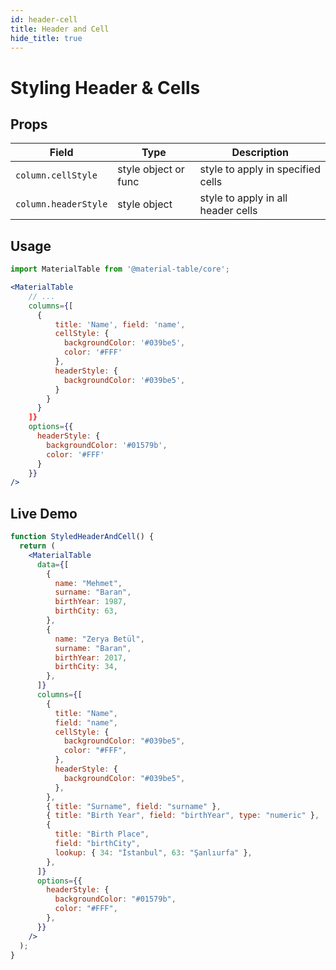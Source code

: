 ```yaml
---
id: header-cell
title: Header and Cell
hide_title: true
---
```


# Styling Header & Cells


## Props

| Field                | Type                 | Description                        |
| -------------------- | -------------------- | ---------------------------------- |
| `column.cellStyle`   | style object or func | style to apply in specified cells  |
| `column.headerStyle` | style object         | style to apply in all header cells |

## Usage

```jsx
import MaterialTable from '@material-table/core';

<MaterialTable
    // ...
    columns={[
      {
          title: 'Name', field: 'name',
          cellStyle: {
            backgroundColor: '#039be5',
            color: '#FFF'
          },
          headerStyle: {
            backgroundColor: '#039be5',
          }
        }
      }
    ]}
    options={{
      headerStyle: {
        backgroundColor: '#01579b',
        color: '#FFF'
      }
    }}
/>
```

## Live Demo

<InfoBannerAboutGlobalVarsInDemos />

```jsx live
function StyledHeaderAndCell() {
  return (
    <MaterialTable
      data={[
        {
          name: "Mehmet",
          surname: "Baran",
          birthYear: 1987,
          birthCity: 63,
        },
        {
          name: "Zerya Betül",
          surname: "Baran",
          birthYear: 2017,
          birthCity: 34,
        },
      ]}
      columns={[
        {
          title: "Name",
          field: "name",
          cellStyle: {
            backgroundColor: "#039be5",
            color: "#FFF",
          },
          headerStyle: {
            backgroundColor: "#039be5",
          },
        },
        { title: "Surname", field: "surname" },
        { title: "Birth Year", field: "birthYear", type: "numeric" },
        {
          title: "Birth Place",
          field: "birthCity",
          lookup: { 34: "İstanbul", 63: "Şanlıurfa" },
        },
      ]}
      options={{
        headerStyle: {
          backgroundColor: "#01579b",
          color: "#FFF",
        },
      }}
    />
  );
}
```
